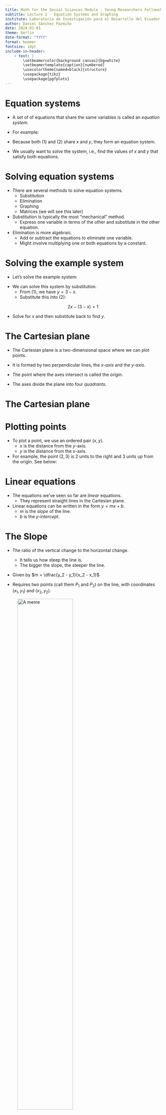 ```yaml
---
title: Math for the Social Sciences Module - Young Researchers Fellowship
subtitle: Lecture 2 - Equation Systems and Graphing
institute: Laboratorio de Investigación para el Desarrollo del Ecuador
author: Daniel Sánchez Pazmiño
date: 2024-01-01
theme: berlin
date-format: "YYYY"
format: beamer
fontsize: 10pt
include-in-header:
    - text: |
        \setbeamercolor{background canvas}{bg=white}
        \setbeamertemplate{caption}[numbered]
        \usecolortheme[named=black]{structure}
        \usepackage{tikz}
        \usepackage{pgfplots}
---
```


# Equation systems

- A set of of equations that share the same variables is called an *equation system*.

- For example:

\begin{align}
x + y &= 3 \\
2x - y &= 1
\end{align}

- Because both (1) and (2) share $x$ and $y$, they form an equation system.

- We usually want to *solve* the system, i.e., find the values of $x$ and $y$ that satisfy both equations.

# Solving equation systems

- There are several methods to solve equation systems.
    - Substitution
    - Elimination
    - Graphing
    - Matrices (we will see this later)

- Substitution is typically the most "mechanical" method.
    - Express one variable in terms of the other and substitute in the other equation.

- Elimination is more algebraic.
    - Add or subtract the equations to eliminate one variable.
    - Might involve multiplying one or both equations by a constant.

# Solving the example system

- Let's solve the example system:

\begin{align*}
x + y &= 3 \\
2x - y &= 1
\end{align*}

- We can solve this system by substitution.
    - From (1), we have $y = 3 - x$.
    - Substitute this into (2):

$$2x - (3 - x) = 1$$

- Solve for $x$ and then substitute back to find $y$.

# The Cartesian plane

- The Cartesian plane is a two-dimensional space where we can plot points.

- It is formed by two perpendicular lines, the *x-axis* and the *y-axis*.

- The point where the axes intersect is called the *origin*.

- The axes divide the plane into four *quadrants*.

# The Cartesian plane

\begin{center}
\begin{tikzpicture}
    \begin{axis}[
        axis lines=middle,
        xlabel=$x$,
        ylabel=$y$,
        xmin=-5,
        xmax=5,
        ymin=-5,
        ymax=5,
        xtick={-4,-3,-2,-1,1,2,3,4},
        ytick={-4,-3,-2,-1,1,2,3,4},
        xticklabels={$-4$,$-3$,$-2$,$-1$,$1$,$2$,$3$,$4$},
        yticklabels={$-4$,$-3$,$-2$,$-1$,$1$,$2$,$3$,$4$},
        ticklabel style={font=\tiny},
        enlargelimits=true,
        clip=false
    ]
    \node at (axis cs: -4.5, 4.5) {II};
    \node at (axis cs: -4.5, -4.5) {IV};
    \node at (axis cs: 4.5, -4.5) {III};
    \node at (axis cs: 4.5, 4.5) {I};
    \end{axis}
\end{tikzpicture}
\end{center}

# Plotting points

- To plot a point, we use an ordered pair $(x, y)$.
    - $x$ is the distance from the $y$-axis.
    - $y$ is the distance from the $x$-axis.

- For example, the point $(2, 3)$ is 2 units to the right and 3 units up from the origin. See below:

\begin{center}
\begin{tikzpicture}
    \begin{axis}[
        axis lines=middle,
        xlabel=$x$,
        ylabel=$y$,
        xmin=-5,
        xmax=5,
        ymin=-5,
        ymax=5,
        xtick={-4,-2, 2, 4},
        ytick={-4,-2,2,4},
        xticklabels={$-4$,$-2$,$2$,$4$},
        yticklabels={$-4$,$-2$,$2$,$4$},
        ticklabel style={font=\tiny},
        enlargelimits=true,
        clip=false,
        width = 5cm,
        height = 5cm
    ]
    \addplot[only marks] coordinates {(2, 3)};
    \end{axis}
\end{tikzpicture}
\end{center}

# Linear equations

- The equations we've seen so far are *linear* equations.
    - They represent straight lines in the Cartesian plane.

- Linear equations can be written in the form $y = mx + b$.
    - $m$ is the *slope* of the line.
    - $b$ is the *y-intercept*.

# The Slope

- The ratio of the vertical change to the horizontal change.
    - It tells us how steep the line is.
    - The bigger the slope, the steeper the line.

- Given by $m = \dfrac{y_2 - y_1}{x_2 - x_1}$

- Requires two points (call them $P_1$ and $P_2$) on the line, with coordinates $(x_1, y_1)$ and $(x_2, y_2)$.

![A meme](img/slope.png){height=65%}

# Intercepts

- The *y-intercept* is the point where the line crosses the $y$-axis.
    - This happens when $x = 0$.
    - So, we set $x = 0$ in the equation and solve for $y$.
    - In the equation $y = mx + b$, the $y$-intercept is $(0, b)$.

- The *x-intercept* is the point where the line crosses the $x$-axis.
    - This happens when $y = 0$.
    - So, we set $y = 0$ in the equation and solve for $x$.

# Graphing linear equations

- To graph a linear equation, we need to find two points on the line.
    - The easiest points are the intercepts.
    - We can also use the slope to find a second point.

- Example: graph the line $y = 2x + 1$.
    - It might be useful to draw a table of values.

\begin{table}[h]
\centering
\begin{tabular}{c|c}
$x$ & $y$ \\
\hline
0 & 1 \\
1 & 3 \\
-1 & -1
\end{tabular}
\end{table}

# Graphing the line

\begin{figure}
\centering
\begin{tikzpicture}
\begin{axis}[
    axis lines = middle,
    xlabel = $x$,
    ylabel = $y$,
    xmin=-5, xmax=5,
    ymin=-5, ymax=10,
    grid = major,
    width=6cm,
    height=6cm
]
\addplot[
    domain=-5:5,
    samples=100,
    color=blue
]
{2*x + 1};
\end{axis}
\end{tikzpicture}
\caption{Plot of the equation \( y = 2x + 1 \)}
\end{figure}

# Upward-sloping and downward-sloping lines

- If $m > 0$, the line is "upward-sloping" or increasing.
    - As $x$ increases, $y$ also increases.

- If $m < 0$, the line is "downward-sloping" or decreasing.
    - As $x$ increases, $y$ decreases.

\begin{figure}
\centering
\begin{tikzpicture}
\begin{axis}[
    axis lines = middle,
    xlabel = $x$,
    ylabel = $y$,
    xmin=-5, xmax=5,
    ymin=-5, ymax=5,
    grid = major,
    width=6cm,
    height=6cm
]
\addplot[
    domain=-5:5,
    samples=100,
    color=blue
]
{2*x + 1};
\addplot[
    domain=-5:5,
    samples=100,
    color=red
]
{-2*x + 1};
\end{axis}
\end{tikzpicture}
\caption{Upward-sloping and downward-sloping lines}
\end{figure}

# Properties of slopes

- If $m = 0$, the line is horizontal.
    - $y$ does not change as $x$ changes.

- If $m = \infty$, the line is vertical.
    - $x$ does not change as $y$ changes.

- If $m = 1$, the line has a 45-degree angle.

- Lines with the same slope are parallel.

- Lines with slopes that multiply to -1 are perpendicular.
    - This means that $m_1 \cdot m_2 = -1$, or that $m_1 = -\dfrac{1}{m_2}$ (the negative reciprocal).

# Graphing equation systems

- To solve an equation system graphically, we graph both equations and find the point where they intersect.

- The point of intersection is the solution to the system.

- Example: graph the system

\begin{align*}

x + y &= 3 \\

2x - y &= 1

\end{align*}

# Graphing the system
\begin{figure}
\centering
\begin{tikzpicture}
\begin{axis}[
    axis lines = middle,
    xlabel = $x$,
    ylabel = $y$,
    xmin=-5, xmax=5,
    ymin=-5, ymax=5,
    grid = major,
    width=6cm,
    height=6cm
]
\addplot[
    domain=-5:5,
    samples=100,
    color=blue
]
{3 - x};
\addplot[
    domain=-5:5,
    samples=100,
    color=red
]
{2*x - 1};
\end{axis}
\end{tikzpicture}
\caption{Graph of the system}
\end{figure}


